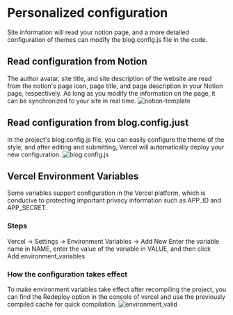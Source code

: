 # Personalized configuration

Site information will read your notion page, and a more detailed configuration of themes can modify the blog.config.js file in the code.

## Read configuration from Notion

The author avatar, site title, and site description of the website are read from the notion's page icon, page title, and page description in your Notion page, respectively. As long as you modify the information on the page, it can be synchronized to your site in real time.
![notion-template](/notion-template.png)

## Read configuration from blog.config.just

In the project's blog.config.js file, you can easily configure the theme of the style, and after editing and submitting, Vercel will automatically deploy your new configuration.
![blog.config.js](/features-personality.png)


## Vercel Environment Variables

Some variables support configuration in the Vercel platform, which is conducive to protecting important privacy information such as APP_ID and APP_SECRET.

### Steps

Vercel  -> Settings -> Environment Variables -> Add New Enter the variable name in NAME, enter the value of the variable in VALUE, and then click Add.environment_variables

### How the configuration takes effect

To make environment variables take effect after recompiling the project, you can find the Redeploy option in the console of vercel and use the previously compiled cache for quick compilation.
![environment_valid](/environment-valid.png)
